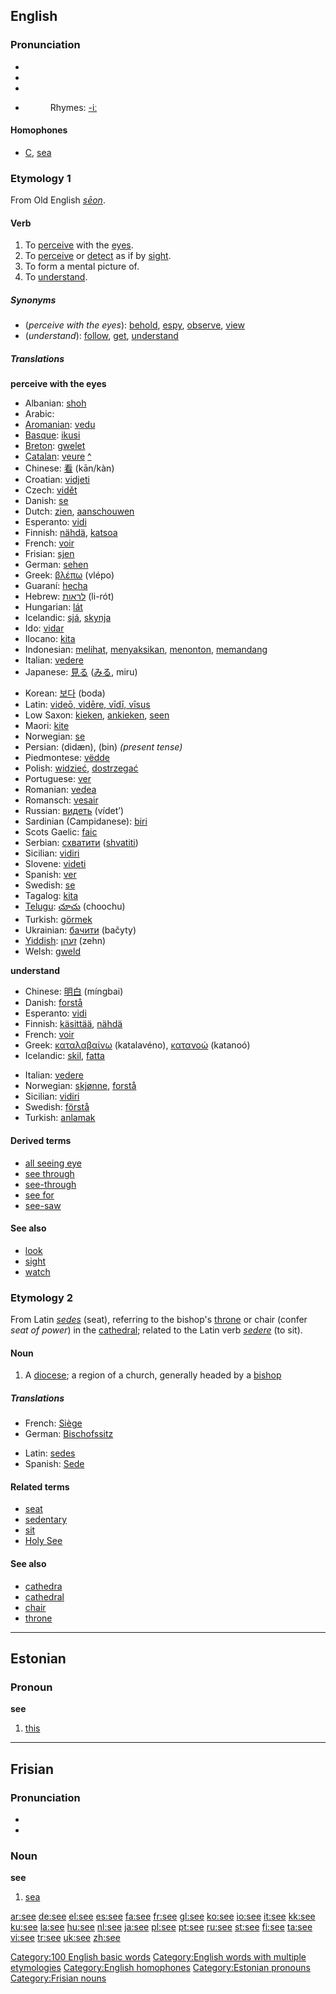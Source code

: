 {{see|See|se|Se|sé}}

==English==

{{rank|two|us|before|91|see|over|know|much}}

===Pronunciation===
*{{AHD|sē}}
*{{IPA|/siː/}}
*{{SAMPA|/si:/}}
*{{audio|en-us-see.ogg|Audio (US)}}
*:Rhymes: [[Rhymes:English:-iː|-iː]]

====Homophones====
*[[C]], [[sea]]

===Etymology 1===
From Old English ''[[seon|sēon]]''.

====Verb====
{{en-verb|sees|seeing|saw|seen}}

# To [[perceive]] with the [[eye]]s.
# To [[perceive]] or [[detect]] as if by [[sight]].
# To form a mental picture of.
# To [[understand]].

=====Synonyms=====
*(''perceive with the eyes''): [[behold]], [[espy]], [[observe]], [[view]]
*(''understand''): [[follow]], [[get]], [[understand]]

=====Translations=====
'''perceive with the eyes'''
{{top}}
*Albanian: [[shoh]]
*Arabic: {{ARchar|[[رآى]]}} {{IPAchar|(ra’ā)}}
*[[Aromanian]]: [[vedu]]
*[[Basque]]: [[ikusi]]
*[[Breton]]: [[gwelet]]
*[[Catalan]]: [[veure]] [[:ca:veure|^]]
*Chinese: [[看]] (kān/kàn)
*Croatian: [[vidjeti]]
*Czech: [[vidět]]
*Danish: [[se]]
*Dutch: [[zien]], [[aanschouwen]]
*Esperanto: [[vidi]]
*Finnish: [[nähdä]], [[katsoa]]
*French: [[voir]]
*Frisian: [[sjen]]
*German: [[sehen]]
*Greek: [[βλέπω]] (vlépo)
*Guaraní: [[hecha]]
*Hebrew: [[לראות]] (li-rót)
*Hungarian: [[lát]]
*Icelandic: [[sjá]], [[skynja]]
*Ido: [[vidar]]
*Ilocano: [[kita]]
*Indonesian: [[lihat|melihat]], [[saksi|menyaksikan]], [[tonton|menonton]], [[pandang|memandang]]
*Italian: [[vedere]]
*Japanese: [[見る]] ([[みる]], miru)
{{mid}}
*Korean: [[보다]] (boda)
*Latin: [[videre|videō, vidēre, vīdī, vīsus]]
*Low Saxon: [[kieken]], [[ankieken]], [[seen]]
*Maori: [[kite#Maori|kite]]
*Norwegian: [[se#Norwegian|se]]
*Persian: {{FAchar|[[دیدن|دیدَن]]}} (didæn), {{FAchar|[[بین]]}} (bin) ''(present tense)''
*Piedmontese: [[vëdde]]
*Polish: [[widzieć]], [[dostrzegać]]
*Portuguese: [[ver#Portuguese|ver]]
*Romanian: [[vedea]]
*Romansch: [[vesair]]
*Russian: [[видеть]] (vídet’)
*Sardinian (Campidanese): [[biri]]
*Scots Gaelic: [[faic]]
*Serbian: [[схватити]] ([[shvatiti]])
*Sicilian: [[vidiri]]
*Slovene: [[videti]]
*Spanish: [[ver#Spanish|ver]]
*Swedish: [[se#Swedish|se]]
*Tagalog: [[kita]]
*[[Telugu]]: [[చూచు]] (choochu)
*Turkish: [[görmek]]
*Ukrainian: [[бачити]] (bačyty)
*[[Yiddish]]: [[זעהן]] (zehn)
*Welsh: [[gweld]]
{{bottom}}

'''understand'''
{{top}}
*Chinese: [[明白]] (míngbai)
*Danish: [[forstå]]
*Esperanto: [[vidi]]
*Finnish: [[käsittää]], [[nähdä]]
*French: [[voir]]
*Greek: [[καταλαβαίνω]] (katalavéno), [[κατανοώ]] (katanoó)
*Icelandic: [[skil]], [[fatta]]
{{mid}}
*Italian: [[vedere]]
*Norwegian: [[skjønne]], [[forstå]]
*Sicilian: [[vidiri]]
*Swedish: [[förstå]]
*Turkish: [[anlamak]]
{{bottom}}

====Derived terms====
*[[all seeing eye]]
*[[see through]]
*[[see-through]]
*[[see for]]
*[[see-saw]]

====See also====
*[[look]]
*[[sight]]
*[[watch]]

===Etymology 2===
From Latin ''[[sedes]]'' (seat), referring to the bishop's [[throne]] or chair (confer ''seat of power'') in the [[cathedral]]; related to the Latin verb ''[[sedere]]'' (to sit).

====Noun====
{{en-noun}}

#A [[diocese]]; a region of a church, generally headed by a [[bishop]]

=====Translations=====
{{top}}
*French: [[Siège]] {{f}}
*German: [[Bischofssitz]] {{m}}
{{mid}}
*Latin: [[sedes]] {{f}}
*Spanish: [[Sede]] {{f}}
{{bottom}}

====Related terms====
*[[seat]]
*[[sedentary]]
*[[sit]]
*[[Holy See]]

====See also====
*[[cathedra]]
*[[cathedral]]
*[[chair]]
*[[throne]]


----

==Estonian==

===Pronoun===
'''see'''

# [[this]]


----

==Frisian==

===Pronunciation===
*{{IPA|/seː/}}
*{{SAMPA|/se:/}}

===Noun===
'''see'''

#[[sea]]

[[Category:100 English basic words]]
[[Category:English words with multiple etymologies]]
[[Category:English homophones]]
[[Category:Estonian pronouns]]
[[Category:Frisian nouns]]

[[ar:see]]
[[de:see]]
[[el:see]]
[[es:see]]
[[fa:see]]
[[fr:see]]
[[gl:see]]
[[ko:see]]
[[io:see]]
[[it:see]]
[[kk:see]]
[[ku:see]]
[[la:see]]
[[hu:see]]
[[nl:see]]
[[ja:see]]
[[pl:see]]
[[pt:see]]
[[ru:see]]
[[st:see]]
[[fi:see]]
[[ta:see]]
[[vi:see]]
[[tr:see]]
[[uk:see]]
[[zh:see]]